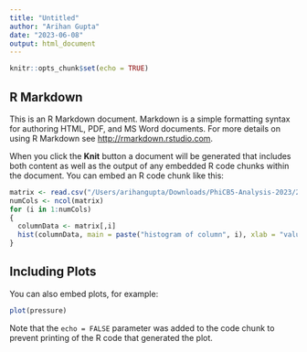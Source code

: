 ```yaml
---
title: "Untitled"
author: "Arihan Gupta"
date: "2023-06-08"
output: html_document
---
```


```r
knitr::opts_chunk$set(echo = TRUE)
```

## R Markdown

This is an R Markdown document. Markdown is a simple formatting syntax for authoring HTML, PDF, and MS Word documents. For more details on using R Markdown see <http://rmarkdown.rstudio.com>.

When you click the **Knit** button a document will be generated that includes both content as well as the output of any embedded R code chunks within the document. You can embed an R code chunk like this:

```r

matrix <- read.csv("/Users/arihangupta/Downloads/PhiCB5-Analysis-2023/20230510_LZ22332_500nM_induced_3hour_026.txt")
numCols <- ncol(matrix)
for (i in 1:numCols)
{
  columnData <- matrix[,i]
  hist(columnData, main = paste("histogram of column", i), xlab = "value", col = "lightblue", breaks = 40)
}
```

## Including Plots

You can also embed plots, for example:

```r
plot(pressure)
```

Note that the `echo = FALSE` parameter was added to the code chunk to prevent printing of the R code that generated the plot.
